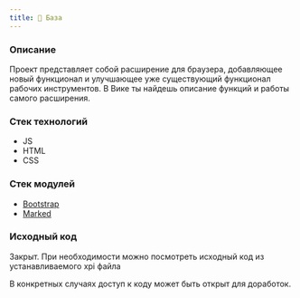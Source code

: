 ```yaml
---
title: 👋 База
---
```


### Описание

Проект представляет собой расширение для браузера, добавляющее новый функционал и улучшающее уже существующий функционал рабочих инструментов. В Вике ты найдешь описание функций и работы самого расширения.

### Стек технологий

- JS
- HTML
- CSS

### Стек модулей

- [Bootstrap](https://getbootstrap.com/)
- [Marked](https://marked.js.org/)

### Исходный код

Закрыт.
При необходимости можно посмотреть исходный код из устанавливаемого xpi файла

В конкретных случаях доступ к коду может быть открыт для доработок.
